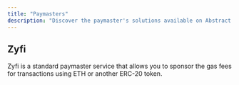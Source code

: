 ```yaml
---
title: "Paymasters"
description: "Discover the paymaster's solutions available on Abstract."
---
```


## Zyfi

Zyfi is a standard paymaster service that allows you to sponsor the gas fees for transactions using ETH or another ERC-20 token.

<Card  
  title="View Zyfi Docs"  
  icon="link"  
  href="https://docs.zyfi.org/integration-guide/paymasters-integration/sponsored-paymaster"  
/>
